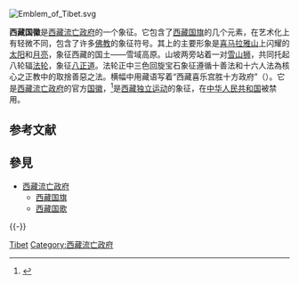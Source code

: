 [[File:Emblem_of_Tibet.svg|right]]
{{西藏流亡政府}}

'''西藏国徽'''是[[西藏流亡政府|西藏流亡政府]]的一个象征。它包含了[[雪山狮子旗|西藏国旗]]的几个元素，在艺术化上有轻微不同，包含了许多[[佛教|佛教]]的象征符号。其上的主要形象是[[喜马拉雅山|喜马拉雅山]]上闪耀的[[太阳|太阳]]和[[月亮|月亮]]，象征西藏的国土——雪域高原。山坡两旁站着一对[[雪狮|雪山狮]]，共同托起八轮辐[[法轮|法轮]]，象征[[八正道|八正道]]。法轮正中三色回旋宝石象征遵循十善法和十六人法為核心之正教中的取捨善惡之法。横幅中用藏语写着“西藏喜乐宫胜十方政府”（{{bo|z=བོད་གཞུང་དགའ་ལྡན་ཕོ་བྲང་ཕྱོགས་ལས་རྣམ་རྒྱལ|w=bod gzhung dga' ldan pho brang phyogs las rnam rgyal|t=bö zhung gan den po drang chok lé nam gyel}}）。它是[[西藏流亡政府|西藏流亡政府]]的官方[[国徽|国徽]]，<ref name="TibetNetEmblem">{{cite web| last =Staff| first =| authorlink =| coauthors =| title =Tibetan National Emblem| publisher =[[西藏流亡政府|西藏流亡政府]]| date =| url =http://www.tibet.net/en/index.php?id=12&rmenuid=8| accessdate =2010-02-03| deadurl =yes| archiveurl =https://web.archive.org/web/20100127164606/http://www.tibet.net/en/index.php?id=12&rmenuid=8| archivedate =2010-01-27}}</ref>是[[西藏独立运动|西藏独立运动]]的象征，在[[中华人民共和国|中华人民共和国]]被禁用。

== 参考文献 ==
{{Reflist}}

== 參見 ==
{{Portal box|西藏|纹章及旗帜}}
* [[西藏流亡政府|西藏流亡政府]]
** [[西藏国旗|西藏国旗]]
** [[西藏国歌|西藏国歌]]

{{-}}
{{Tibet topics}}

[[Category:国徽|Tibet]]
[[Category:西藏流亡政府|Category:西藏流亡政府]]